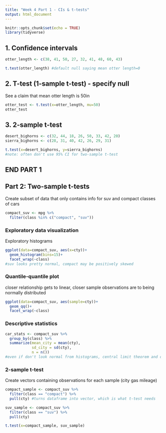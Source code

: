 ```yaml
---
title: "Week 4 Part 1 - CIs & t-tests"
output: html_document
---
```


```r
knitr::opts_chunk$set(echo = TRUE)
library(tidyverse)
```

## 1. Confidence intervals

```r
otter_length <- c(38, 41, 50, 27, 32, 41, 48, 60, 43)

t.test(otter_length) #default null saying mean otter length=0
```


## 2. T-test (1-sample t-test) - specify null

See a claim that mean otter length is 50in
```r
otter_test <- t.test(x=otter_length, mu=50)
otter_test
```

## 3. 2-sample t-test

```r
desert_bighorns <- c(32, 44, 18, 26, 50, 33, 42, 20)
sierra_bighorns <- c(28, 31, 40, 42, 26, 29, 31)

t.test(x=desert_bighorns, y=sierra_bighorns)
#note: often don't use 95% CI for two-sample t-test
```

## END PART 1

## Part 2: Two-sample t-tests

Create subset of data that only contains info for suv and compact classes of cars
```r
compact_suv <- mpg %>% 
  filter(class %in% c("compact", "suv"))
```

### Exploratory data visualization

Exploratory histograms
```r
ggplot(data=compact_suv, aes(x=cty))+
  geom_histogram(bins=15)+
  facet_wrap(~class)
#suv looks pretty normal, compact may be positively skewed
```

### Quantile-quantile plot

closer relationship gets to linear, closer sample observations are to being normally distributed
```r
ggplot(data=compact_suv, aes(sample=cty))+
  geom_qq()+
  facet_wrap(~class)
```

### Descriptive statistics

```r
car_stats <- compact_suv %>% 
  group_by(class) %>% 
  summarize(mean_city = mean(cty),
            sd_city = sd(cty),
            n = n())
#even if don't look normal from histograms, central limit theorem and our sample sizes tell us mean distribution will still be normal
```

### 2-sample t-test

Create vectors containing observations for each sample (city gas mileage)
```r
compact_sample <- compact_suv %>% 
  filter(class == "compact") %>% 
  pull(cty) #turns dataframe into vector, which is what t-test needs

suv_sample <- compact_suv %>% 
  filter(class == "suv") %>% 
  pull(cty)

t.test(x=compact_sample, suv_sample)
```

